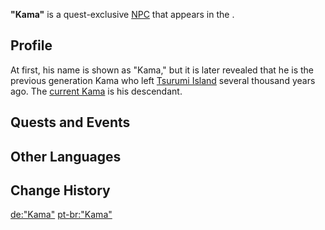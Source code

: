 {{About|the deceased character|the quest-exclusive NPC|Kama}}
{{Meta
<!-- REMOVE THIS TEMPLATE AFTER ADDING MISSING INFO -->
|missing_NPC_profile  = yes
}}
{{Character Infobox
|type             = Quest NPC
|deceased         = Past
|image            = NPC "Kama".png
|realname         = 
|region           = Inazuma
|location         = Inazuma
|affiliation      = Thunderbird Civilization
|title            = 
|ancestry         = [[Kama Clan]]
|relative         = Kama
|relativeNote     = descendant
}}
'''"Kama"''' is a quest-exclusive [[NPC]] that appears in the {{Quest|Through the Mists}}.

==Profile==
At first, his name is shown as "Kama," but it is later revealed that he is the previous generation Kama who left [[Tsurumi Island]] several thousand years ago. The [[Kama|current Kama]] is his descendant.

==Quests and Events==
{{Quests and Events}}
==Other Languages==
{{Other Languages|default_hidden = 1
|en      = "Kama"
|zhs     = 「阿釜」
|zhs_rm  = "Ā Fǔ"
|zht     = 「阿釜」
|zht_rm  = "Ā Fǔ"
|ja      = 「カマ」
|ja_rm   = "Kama"
|ko      = 「카마」
|es      = Kama
|fr      = Kama
|ru      = «Кама»
|th      = "Kama"
|vi      = Kama
|de      = „Kama“
|id      = "Kama"
|pt      = "Kama"
|tr      = "Kama"
|it      = "Kama"
}}

==Change History==
{{Change History|2.2}}

[[de:"Kama"]]
[[pt-br:"Kama"]]